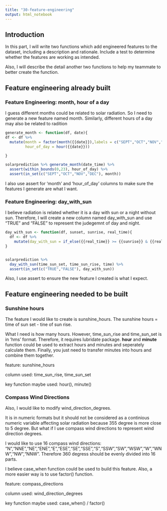 ```yaml
---
title: "30-feature-engineering"
output: html_notebook
---
```


## Introduction
In this part, I will write two functions which add engineered features to the dataset, including a description and rationale. Include a test to determine whether the features are working as intended.

Also, I will describe the detail another two functions to help my teammate to better create the function.

## Feature engineering already built

### Feature Engineering: month, hour of a day

I guess different months could be related to solar radiation. So I need to generate a new feature named month. Similarly, different hours of a day may also be related to radition

```r
generate_month <- function(df, date){
df <- df %>% 
  mutate(month = factor(month({{date}}),labels = c("SEPT","OCT","NOV","DEC")),
         hour_of_day = hour({{date}}))

}

solarprediction %>% generate_month(date_time) %>% 
  assert(within_bounds(0,23), hour_of_day) %>% 
  assert(in_set(c("SEPT","OCT","NOV","DEC"), month))
```

I also use assert for 'month' and 'hour_of_day' columns to make sure the features I generate are what I want.

### Feature Engineering: day_with_sun

I believe radiation is related whether it is a day with sun or a night without sun. Therefore, I will create a new column named day_with_sun and use "TRUE" and "FALSE" to represent the judegemnt of day and night.
```r
day_with_sun <- function(df, sunset, sunrise, real_time){
  df <- df %>% 
    mutate(day_with_sun = if_else({{real_time}} >= {{sunrise}} & {{real_time}} <= {{sunset}}, "TRUE", "FALSE"))
}


solarprediction %>%
  day_with_sun(time_sun_set, time_sun_rise, time) %>% 
  assert(in_set(c("TRUE","FALSE"), day_with_sun))
```

Also, I use assert to ensure the new feature I created is what I expect.

## Feature engineering needed to be built
### Sunshine hours

The feature I would like to create is sunshine_hours. The sunshine hours = time of sun set - tine of sun rise.

What I need is how many hours. However, time_sun_rise and time_sun_set is in 'hms' format. Therefore, it requires lubridate package. **hour** and **minute** function could be used to extract hours and minutes and seperately calculate them. Finally, you just need to transfer minutes into hours and combine them together.

feature: sunshine_hours

column used: time_sun_rise, time_sun_set

key function maybe used: hour(), minute()

### Compass Wind Directions

Also, I would like to modify wind_direction_degrees. 

It is in numeric formats but it should not be considered as a continious numeric variable affecting solar radiation because 355 degree is more close to 5 degree. But what if I use compass wind directions to represent wind direction degrees.

I would like to use 16 compass wind directions: "N","NNE","NE","ENE","E","ESE","SE","SSE","S","SSW","SW","WSW","W","WNW","NW","NNW". Therefore 360 degress should be evenly divided into 16 parts.

I believe case_when function could be used to build this feature. Also, a more easier way is to use factor() function. 

feature: compass_directions

column used: wind_direction_degrees

key function maybe used: case_when() / factor()